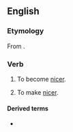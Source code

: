 ==English==

===Etymology===
From {{suffix|en|nice|en|id2=inchoative}}.

===Verb===
{{en-verb}}

# {{lb|en|intransitive}} To become [[nice]]r.
# {{lb|en|transitive}} To make [[nice]]r.

====Derived terms====
* {{l|en|nicen up}}